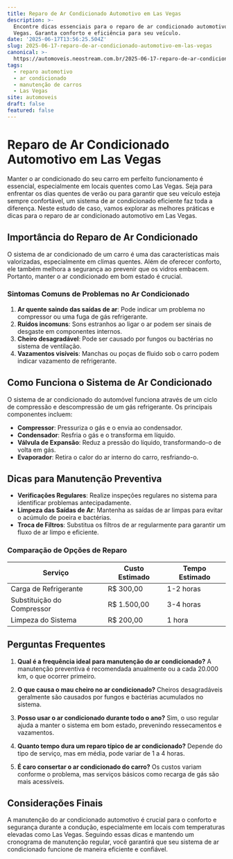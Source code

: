 ```yaml
---
title: Reparo de Ar Condicionado Automotivo em Las Vegas
description: >-
  Encontre dicas essenciais para o reparo de ar condicionado automotivo em Las
  Vegas. Garanta conforto e eficiência para seu veículo.
date: '2025-06-17T13:56:25.504Z'
slug: 2025-06-17-reparo-de-ar-condicionado-automotivo-em-las-vegas
canonical: >-
  https://automoveis.neostream.com.br/2025-06-17-reparo-de-ar-condicionado-automotivo-em-las-vegas
tags:
  - reparo automotivo
  - ar condicionado
  - manutenção de carros
  - Las Vegas
site: automoveis
draft: false
featured: false
---
```


# Reparo de Ar Condicionado Automotivo em Las Vegas

Manter o ar condicionado do seu carro em perfeito funcionamento é essencial, especialmente em locais quentes como Las Vegas. Seja para enfrentar os dias quentes de verão ou para garantir que seu veículo esteja sempre confortável, um sistema de ar condicionado eficiente faz toda a diferença. Neste estudo de caso, vamos explorar as melhores práticas e dicas para o reparo de ar condicionado automotivo em Las Vegas.

## Importância do Reparo de Ar Condicionado

O sistema de ar condicionado de um carro é uma das características mais valorizadas, especialmente em climas quentes. Além de oferecer conforto, ele também melhora a segurança ao prevenir que os vidros embacem. Portanto, manter o ar condicionado em bom estado é crucial.

### Sintomas Comuns de Problemas no Ar Condicionado

1. **Ar quente saindo das saídas de ar**: Pode indicar um problema no compressor ou uma fuga de gás refrigerante.
2. **Ruídos incomuns**: Sons estranhos ao ligar o ar podem ser sinais de desgaste em componentes internos.
3. **Cheiro desagradável**: Pode ser causado por fungos ou bactérias no sistema de ventilação.
4. **Vazamentos visíveis**: Manchas ou poças de fluido sob o carro podem indicar vazamento de refrigerante.

## Como Funciona o Sistema de Ar Condicionado

O sistema de ar condicionado do automóvel funciona através de um ciclo de compressão e descompressão de um gás refrigerante. Os principais componentes incluem:

- **Compressor**: Pressuriza o gás e o envia ao condensador.
- **Condensador**: Resfria o gás e o transforma em líquido.
- **Válvula de Expansão**: Reduz a pressão do líquido, transformando-o de volta em gás.
- **Evaporador**: Retira o calor do ar interno do carro, resfriando-o.

## Dicas para Manutenção Preventiva

- **Verificações Regulares**: Realize inspeções regulares no sistema para identificar problemas antecipadamente.
- **Limpeza das Saídas de Ar**: Mantenha as saídas de ar limpas para evitar o acúmulo de poeira e bactérias.
- **Troca de Filtros**: Substitua os filtros de ar regularmente para garantir um fluxo de ar limpo e eficiente.

### Comparação de Opções de Reparo

| Serviço          | Custo Estimado | Tempo Estimado |
|------------------|----------------|----------------|
| Carga de Refrigerante | R$ 300,00       | 1-2 horas      |
| Substituição do Compressor | R$ 1.500,00   | 3-4 horas      |
| Limpeza do Sistema | R$ 200,00       | 1 hora         |

## Perguntas Frequentes

1. **Qual é a frequência ideal para manutenção do ar condicionado?**
   A manutenção preventiva é recomendada anualmente ou a cada 20.000 km, o que ocorrer primeiro.

2. **O que causa o mau cheiro no ar condicionado?**
   Cheiros desagradáveis geralmente são causados por fungos e bactérias acumulados no sistema.

3. **Posso usar o ar condicionado durante todo o ano?**
   Sim, o uso regular ajuda a manter o sistema em bom estado, prevenindo ressecamentos e vazamentos.

4. **Quanto tempo dura um reparo típico de ar condicionado?**
   Depende do tipo de serviço, mas em média, pode variar de 1 a 4 horas.

5. **É caro consertar o ar condicionado do carro?**
   Os custos variam conforme o problema, mas serviços básicos como recarga de gás são mais acessíveis.

## Considerações Finais

A manutenção do ar condicionado automotivo é crucial para o conforto e segurança durante a condução, especialmente em locais com temperaturas elevadas como Las Vegas. Seguindo essas dicas e mantendo um cronograma de manutenção regular, você garantirá que seu sistema de ar condicionado funcione de maneira eficiente e confiável.
